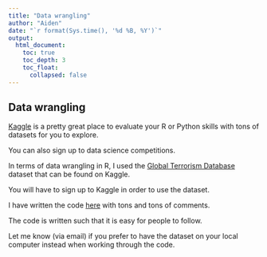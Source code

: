 ```yaml
---
title: "Data wrangling"
author: "Aiden"
date: "`r format(Sys.time(), '%d %B, %Y')`"
output:
  html_document:
    toc: true
    toc_depth: 3
    toc_float: 
      collapsed: false
---
```


## **Data wrangling**

[Kaggle](https://www.kaggle.com) is a pretty great place to evaluate your R or Python skills with tons of datasets for you to explore.

You can also sign up to data science competitions.

In terms of data wrangling in R, I used the [Global Terrorism Database](https://www.kaggle.com/START-UMD/gtd) dataset that can be found on Kaggle. 

You will have to sign up to Kaggle in order to use the dataset. 

I have written the code [here](https://www.kaggle.com/aidenloe/data-exploration-using-r) with tons and tons of comments.

The code is written such that it is easy for people to follow. 

Let me know (via email) if you prefer to have the dataset on your local computer instead when working through the code. 

